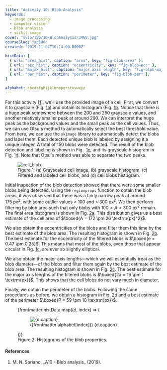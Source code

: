 ```yaml
---
title: "Activity 10: Blob Analysis"
keywords:
  - image processing
  - computer vision
  - blob analysis
  - scikit-image
cover: "svip/186/10-BlobAnalysis/3468.jpg"
courseSlug: "ap186"
created: "2019-11-04T10:14:00.0000Z"

histData: [
  { url: "area_hist", caption: "area", key: "fig-blob-area" },
  { url: "ecc_hist", caption: "eccentricity", key: "fig-blob-ecc" },
  { url: "majax_hist", caption: "major axis length", key: "fig-blob-majax" },
  { url: "per_hist", caption: "perimeter", key: "fig-blob-per" },
]

alphabet: abcdefghijklmnopqrstuvwxyz
---
```



For this activity [[1](#Soriano2019)], we'll use the provided image of a cell. First, we convert it to grayscale
(Fig.&nbsp;[1a](#fig-cell-blob)) and obtain its histogram (Fig.&nbsp;[1b](#fig-cell-blob). Notice that there is a huge
peak somewhere between the 200 and 250 grayscale values, and another relatively smaller peak at around 200. We can
interpret the huge peak as the background values and the small peak as the cell values. Thus, we can use Otsu's method
to automatically select the best threshold value. From here, we can use the `skimage` library to automatically detect
the blobs and label them. Each detected unique blob is labeled by assigning it a unique integer. A total of 150 blobs
were detected. The result of the blob detection and labeling is shown in Fig.&nbsp; [1c](#fig-cell-blob), and its
grayscale histogram in Fig. [1d](#fig-cell-blob). Note that Otsu's method was able to separate the two peaks.

<figure id="fig-cell-blob" class="container">
  <img
    src={buildCldUrl("svip/186/10-BlobAnalysis/cell_blob.png")}
    alt="cell_blob"
  />
  <figcaption class="text-center">
    Figure 1: (a) Grayscaled cell image, (b) grayscale histogram, (c) Filtered and labeled cell blobs, and (d) cell
    blobs histogram.
  </figcaption>
</figure>

Initial inspection of the blob detection showed that there were some smaller blobs being detected. Using the
`regionprops` function to obtain the blob areas, it was observed that there was a fairly narrow peak at around
175&nbsp;px<sup>2</sup>, with some outlier values < 100 and > 300 px<sup>2</sup>. We then perform filtering by blob
area such that only blobs with $100 < A < 300$ px<sup>2</sup> remain. The final area histogram is shown in
Fig.&nbsp;[2a](#fig-blob-area). This distribution gives us a best estimate of the cell area of
$\boxed{A = 172 \pm 26 \textrm{px}^2}$.

We also obtain the eccentricities of the blobs and filter them this time by the best estimate of the blob area. The
resulting histogram is shown in Fig.&nbsp;[2b](#fig-blob-ecc). The best estimate for the eccentricity of the filtered
blobs is $\boxed{e = 0.47 \pm 0.25}$. This means that most of the blobs, even those that appear circular in
Fig.&nbsp;[1c](#fig-cell-blob), are ever so slightly elliptical.

We also obtain the major axis lengths―which we will essentially treat as the blob diameter―of the blobs and filter them
again by the best estimate of the blob area. The resulting histogram is shown in Fig.&nbsp;[2c](#fig-blob-majax). The
best estimate for the major axis lengths of the filtered blobs is $\boxed{2a = 16 \pm 1 \textrm{px}}$. This shows that
the cell blobs do not vary much in diameter.

Finally, we obtain the perimeter of the blobs. Following the same procedures as before, we obtain a histogram in
Fig.&nbsp;[2d](#fig-blob-per) and a best estimate of the perimeter $\boxed{P = 59 \pm 10 \textrm{px}}$.

<figure id="fig-hists" class="container grid grid-cols-4 gap-4">
  {frontmatter.histData.map((d, index) => (
    <figure id={d.key}>
      <img
        src={buildCldUrl(`svip/186/10-BlobAnalysis/${d.url}`)}
        alt={d.caption}
      />
      <figcaption class="text-center">
        ({frontmatter.alphabet[index]}) {d.caption}
      </figcaption>
    </figure>
  ))}
  <figcaption class="col-span-4 text-center">
    Figure 2: Histograms of the blob properties.
  </figcaption>
</figure>

#### References

<ol className="reference">
  <li id="Soriano2019">M. N. Soriano, _A10 - Blob analysis_ (2019).</li>
</ol>
